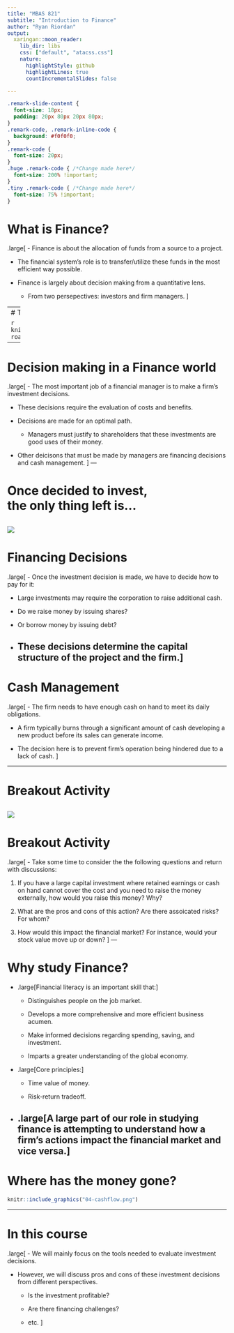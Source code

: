 ```yaml
---
title: "MBAS 821"
subtitle: "Introduction to Finance"
author: "Ryan Riordan"
output:
  xaringan::moon_reader:
    lib_dir: libs
    css: ["default", "atacss.css"]
    nature:
      highlightStyle: github
      highlightLines: true
      countIncrementalSlides: false

---
```

```css
.remark-slide-content {
  font-size: 18px;
  padding: 20px 80px 20px 80px;
}
.remark-code, .remark-inline-code {
  background: #f0f0f0;
}
.remark-code {
  font-size: 20px;
}
.huge .remark-code { /*Change made here*/
  font-size: 200% !important;
}
.tiny .remark-code { /*Change made here*/
  font-size: 75% !important;
}
```

# What is Finance?

.large[
- Finance is about the allocation of funds from a source to a project.

- The financial system's role is to transfer/utilize these funds in the most efficient way possible.

- Finance is largely about decision making from a quantitative lens.

  - From two persepectives: investors and firm managers.
]

---
# The Finance Roadmap

```r
knitr::include_graphics("01-roadmap.png")
```
---

# Decision making in a Finance world

.large[
- The most important job of a financial manager is to make a firm's investment decisions.

- These decisions require the evaluation of costs and benefits.

- Decisions are made for an optimal path.

  - Managers must justify to shareholders that these investments are good uses of their money.
  
- Other deicisons that must be made by managers are financing decisions and cash management.
]
---

# Once decided to invest, <br> the only thing left is...

![](02-money.jpg)
---

# Financing Decisions

.large[
- Once the investment decision is made, we have to decide how to pay for it:

  - Large investments may require the corporation to raise additional cash.
  
  - Do we raise money by issuing shares?
  
  - Or borrow money by issuing debt?
  
- These decisions determine the capital structure of the project and the firm.]
---

# Cash Management

.large[
- The firm needs to have enough cash on hand to meet its daily obligations.

- A firm typically burns through a significant amount of cash developing a new product before its sales can generate income.

- The decision here is to prevent firm's operation being hindered due to a lack of cash.
]

---

# Breakout Activity

![](03-breakout.jpg)
---

# Breakout Activity

.large[
- Take some time to consider the the following questions and return with discussions:

1. If you have a large capital investment where retained earnings or cash on hand cannot cover the cost and you need to raise the money externally, how would you raise this money? Why?
  
2. What are the pros and cons of this action? Are there assoicated risks? For whom?

3. How would this impact the financial market? For instance, would your stock value move up or down?
]
---

# Why study Finance?


- .large[Financial literacy is an important skill that:]

  - Distinguishes people on the job market.
  
  - Develops a more comprehensive and more efficient business acumen.
  
  - Make informed decisions regarding spending, saving, and investment.
  
  - Imparts a greater understanding of the global economy.
  
- .large[Core principles:]

  - Time value of money.
  
  - Risk-return tradeoff.
  
- .large[A large part of our role in studying finance is attempting to understand how a firm's actions impact the financial market and vice versa.]
---

# Where has the money gone?

```r
knitr::include_graphics("04-cashflow.png")
```
---

# In this course


.large[
- We will mainly focus on the tools needed to evaluate investment decisions.

- However, we will discuss pros and cons of these investment decisions from different perspectives.

  - Is the investment profitable?
  
  - Are there financing challenges?
  
  - etc.
  ]